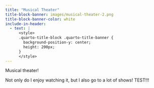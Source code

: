 ```yaml
---
title: "Musical Theater"
title-block-banner: images/musical-theater-2.png
title-block-banner-color: white
include-in-header:
  - text: |
      <style>
      .quarto-title-block .quarto-title-banner {
        background-position-y: center;
        height: 200px;
      }
      </style>
---
```


Musical theater!

Not only do I enjoy watching it, but I also go to a lot of shows! TEST!!!
